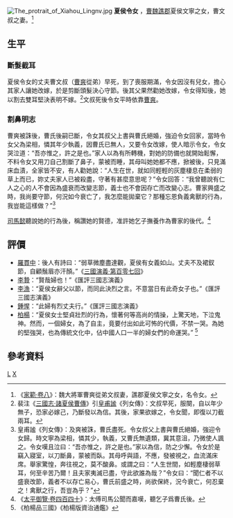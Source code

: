[[File:The_protrait_of_Xiahou_Lingnv.jpg|thumb]]
'''夏侯令女''' {{BD|？年||？年||catIdx=X}}，[[曹魏|曹魏]][[譙郡|譙郡]]夏侯文寧之女，曹文叔之妻。<ref>《[[:s:家範/卷八|家範·卷八]]》：魏大將軍曹爽從弟文叔妻，譙郡夏侯文寧之女，名令女。</ref>

==生平==
===斷髮截耳===
夏侯令女的丈夫曹文叔（[[曹爽|曹爽]]從弟）早死，到了喪服期滿，令女因沒有兒女，擔心其家人讓她改嫁，於是剪斷頭髮決心守節。後其父果然勸她改嫁，令女得知後，她以割去雙耳堅決表明不嫁。<ref>裴注《[[:s:三國志/卷09|三國志·諸夏侯曹傳]]》引[[皇甫謐|皇甫謐]]《列女傳》：文叔早死，服闋，自以年少無子，恐家必嫁己，乃斷發以為信。其後，家果欲嫁之，令女聞，即復以刀截兩耳。</ref>文叔死後令女平時依靠[[曹爽|曹爽]]。

===割鼻明志===
曹爽被誅後，曹氏後嗣已斷，令女其叔父上書與曹氏絕婚，強迫令女回家，當時令女父為梁相，憐其年少執義，因曹氏已無人，又要令女改嫁，使人暗示令女，令女哭泣道：“吾亦惟之，許之是也。”家人以為有所轉機，對她的防備也就開始鬆懈，不料令女又用刀自己割斷了鼻子，蒙被而睡，其母叫她她都不應，掀被後，只見滿床血漬，全家皆不安，有人勸她說：“人生在世，就如同輕輕的灰塵棲息在柔弱的草上而已，妳丈夫家人已被殺盡，守著有甚麼意思呢？”令女回答：“我曾聽說有仁人之心的人不會因為盛衰而改變志節，義士也不會因存亡而改變心志。曹家興盛之時，我尚要守節，何況如今衰亡了，我怎麼能拋棄它？那種忘恩負義禽獸的行為，我豈能這樣做？”<ref>皇甫謐《列女傳》：及爽被誅，曹氏盡死。令女叔父上書與曹氏絕婚，強迎令女歸。時文寧為梁相，憐其少，執義，又曹氏無遺類，冀其意沮，乃微使人諷之。令女嘆且泣曰：“吾亦惟之，許之是也。”家以為信，防之少懈。令女於是竊入寢室，以刀斷鼻，蒙被而臥。其母呼與語，不應，發被視之，血流滿床席。舉家驚惶，奔往視之，莫不酸鼻。或謂之曰：“人生世間，如輕塵棲弱草耳，何至辛苦乃爾！且夫家夷滅已盡，守此欲誰為哉？”令女曰：“聞仁者不以盛衰改節，義者不以存亡易心，曹氏前盛之時，尚欲保終，況今衰亡，何忍棄之！禽獸之行，吾豈為乎？”</ref>

[[司馬懿|司馬懿]]聽說她的行為後，稱讚她的賢德，准許她乞子撫養作為曹家的後代。<ref>《[[:s:太平御覽/0440|太平御覽·卷四百四十]]》：太傅司馬公聞而嘉嘆，聽乞子爲曹氏後。</ref>
==評價==
*[[羅貫中|羅貫中]]：後人有詩曰：“弱草微塵盡達觀，夏侯有女義如山。丈夫不及裙釵節，自顧鬚眉亦汗顏。”《[[:s:三國演義/第107回|三國演義·第百零七回]]》
*[[李贄|李贄]]：“賢哉婦也！”《匯評三國志演義》
*[[李漁|李漁]]：“夏侯女辭父以節，而同此決烈之言。不意當日有此奇女子也。”《匯評三國志演義》
*[[鍾惺|鍾惺]]：“此婦有烈丈夫行。”《匯評三國志演義》
*[[柏楊|柏楊]]：“夏侯女士堅貞壯烈的行為，懷著何等高尚的情操，上驚天地，下泣鬼神。然而，一個婦女，為了自主，竟要付出如此可怖的代價，不禁一哭。為她的堅強哭，也為傳統文化中，佔中國人口一半的婦女們的命運哭。” <ref>《柏楊品三國》《柏楊版資治通鑑》</ref>
==參考資料==
[[Category:夏侯姓|L]]
[[Category:曹魏女性人物|X]]